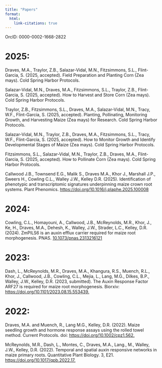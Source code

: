 ```yaml
---
title: "Papers"
format: 
  html: 
    link-citations: true
---
```


OrcID: 0000-0002-1668-2822

# 2025: 

Draves, M.A., Traylor, Z.B., Salazar-Vidal, M.N., Fitzsimmons, S.L., Flint-Garcia, S. (2025, accepted). Field Preparation and Planting Corn (Zea mays). Cold Spring Harbor Protocols.

Salazar-Vidal, M.N., Draves, M.A., Fitzsimmons, S.L., Traylor, Z.B., Flint-Garcia, S. (2025, accepted). How to Harvest and Store Corn (Zea mays). Cold Spring Harbor Protocols. 

Traylor, Z.B., Fitzsimmons, S.L., Draves, M.A., Salazar-Vidal, M.N., Tracy, W.F., Flint-Garcia, S. (2025, accepted). Planting, Pollinating, Monitoring Growth, and Harvesting Maize (Zea mays) for Research. Cold Spring Harbor Protocols. 

Salazar-Vidal, M.N., Traylor, Z.B., Draves, M.A., Fitzsimmons, S.L., Tracy, W.F., Flint-Garcia, S. (2025, accepted). How to Monitor Growth and Identify Developmental Stages of Maize (Zea mays). Cold Spring Harbor Protocols.

Fitzsimmons, S.L., Salazar-Vidal, M.N., Traylor, Z.B., Draves, M.A., Flint-Garcia, S. (2025, accepted). How to Pollinate Corn (Zea mays). Cold Spring Harbor Protocols. 

Callwood J.B., Townsend E.G., Malik S., Draves M.A., Khor J., Marshall J.P., Sweers H., Cowling C.L., Walley J.W., Kelley D.R. (2025). Identification of phenotypic and transcriptomic signatures underpinning maize crown root systems. Plant Phenomics. [https://doi.org/10.1016/j.plaphe.2025.100008](https://www.sciencedirect.com/science/article/pii/S2643651525000147?via%3Dihub)

# 2024:

<div>

Cowling, C.L., Homayouni, A., Callwood, J.B., McReynolds, M.R., Khor, J., Ke, H., Draves, M.A., Dehesh, K., Walley, J.W., Strader, L.C., Kelley, D.R. (2024). ZmPILS6 is an auxin efflux carrier required for maize root morphogenesis. PNAS. [10.1073/pnas.2313216121](https://pubmed.ncbi.nlm.nih.gov/38781209/)


</div>

# 2023:

<div>

Dash, L., McReynolds, M.R., Draves, M.A., Khangura, R.S., Muench, R.L., Khor, J., Callwood, J.B., Cowling, C.L., Mejia, L., Lang, M.G., Dilkes, B.P., Walley, J.W., Kelley, D.R. (2023, submitted). The Auxin Response Factor ARF27 is required for maize root morphogenesis. Biorxiv: [https://doi.org/10.1101/2023.08.15.553439.](https://www.biorxiv.org/content/10.1101/2023.08.15.553439v1.full)

</div>

<div>

# 2022: 

Draves, M.A. and Muench, R., Lang M.G., Kelley, D.R. (2022). Maize seedling growth and hormone response assays using the rolled towel method. Current Protocols. doi: [https://doi.org/10.1002/cpz1.562.](https://currentprotocols.onlinelibrary.wiley.com/doi/full/10.1002/cpz1.562)

McReynolds, M.R., Dash, L., Montes, C., Draves, M.A., Lang., M., Walley, J.W., Kelley, D.R. (2022). Temporal and spatial auxin responsive networks in maize primary roots. Quantitative Plant Biology. 3, E21. [https://doi.org/10.1017/qpb.2022.17.](https://www.cambridge.org/core/journals/quantitative-plant-biology/article/temporal-and-spatial-auxin-responsive-networks-in-maize-primary-roots/32E1E4BED66D3EBA9C36E110BA5B5827#article.)

</div>
